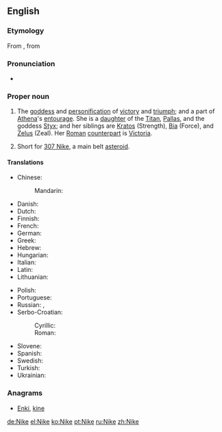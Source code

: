 {{also|Niké}}
==English==
{{wikipedia|Nike (mythology)}}

===Etymology===
From {{etyl|grc|en}} {{term|Νίκη|lit=Victory, Triumph|lang=grc}}, from {{term|νίκη|lit=victory, triumph|lang=grc}}

===Pronunciation===
* {{IPA|/ˈnaɪkiː/|lang=en}}

===Proper noun===
{{en-proper noun}}

# {{context|Greek god|lang=en}} The [[goddess]] and [[personification]] of [[victory]] and [[triumph]]; and a part of [[Athena]]'s [[entourage]].  She is a [[daughter]] of the [[Titan]], [[Pallas]], and the goddess [[Styx]]; and her siblings are [[Kratos]] (Strength), [[Bia]] (Force), and [[Zelus]] (Zeal).  Her [[Roman]] [[counterpart]] is [[Victoria]].  
# {{context|astronomy|lang=en}} Short for [[307 Nike]], a main belt [[asteroid]].  

====Translations====
{{trans-top|Greek goddess of victory}}
* Chinese:
*: Mandarin: {{t|cmn|尼刻|tr=Níkè|sc=Hani}}
* Danish: {{t|da|Nike|f}}
* Dutch: {{t|nl|Nikè|f}}
* Finnish: {{t|fi|Nike|f}}
* French: {{t|fr|Niké|f}}
* German: {{t+|de|Nike|f}}
* Greek: {{t+|el|Νίκη|tr=Níki|sc=Grek}}
* Hebrew: {{t|he|ניקה|f|sc=Hebr}}
* Hungarian: {{t|hu|Niké}}
* Italian: {{t|it|Nike}}
* Latin: {{t|la|Nice|f}}
* Lithuanian: {{t|lt|Nikė|f}}
{{trans-mid}}
* Polish: {{t|pl|Nike|f}}
* Portuguese: {{t+|pt|Nice|f}}
* Russian: {{t+|ru|Ника|f|tr=Nika|sc=Cyrl}}, {{t|ru|Нике|f|tr=Nike|sc=Cyrl}}
* Serbo-Croatian:
*: Cyrillic: {{t|sh|Ника|f|sc=Cyrl}}
*: Roman: {{t|sh|Nika|f}}
* Slovene: {{t|sl|Nike|f}}
* Spanish: {{t|es|Niké}}
* Swedish: {{t|sv|Nike|f}}
* Turkish: {{t|tr|Nike|f}}
* Ukrainian: {{t|uk|Ніке|f|tr=Nike|sc=Cyrl}}
{{trans-bottom}}

===Anagrams===
* [[Enki#English|Enki]], [[kine#English|kine]]

[[de:Nike]]
[[el:Nike]]
[[ko:Nike]]
[[pt:Nike]]
[[ru:Nike]]
[[zh:Nike]]